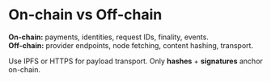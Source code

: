 # On-chain vs Off-chain

**On-chain:** payments, identities, request IDs, finality, events.  
**Off-chain:** provider endpoints, node fetching, content hashing, transport.

Use IPFS or HTTPS for payload transport. Only **hashes** + **signatures** anchor on-chain.
